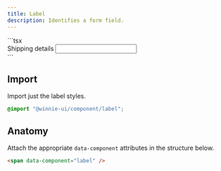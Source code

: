 ```yaml
---
title: Label 
description: Identifies a form field.
---
```




<Demo>
  <FieldLabel />
  <Fragment slot="footer">
    ```tsx
    <div data-component="field">
      <label data-component="label">Shipping details</label>
      <input data-component="input" />
    </div>
    ```
  </Fragment>
</Demo>

## Import

Import just the label styles.

```css
@import "@winnie-ui/component/label";
```

## Anatomy

Attach the appropriate `data-component` attributes in the structure below.

```html
<span data-component="label" />
```
